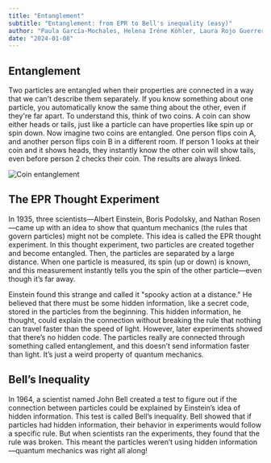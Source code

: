 ```yaml
---
title: "Entanglement"
subtitle: "Entanglement: from EPR to Bell's inequality (easy)"
author: "Paula García-Mochales, Helena Iréne Köhler, Laura Rojo Guerrero"
date: "2024-01-08"
---
```


## Entanglement

Two particles are entangled when their properties are connected in a way that we can't describe them separately. If you know something about one particle, you automatically know the same thing about the other, even if they're far apart.
To understand this, think of two coins. A coin can show either heads or tails, just like a particle can have properties like spin up or spin down. Now imagine two coins are entangled. One person flips coin A, and another person flips coin B in a different room. If person 1 looks at their coin and it shows heads, they instantly know the other coin will show tails, even before person 2 checks their coin. The results are always linked.

![Coin entanglement](/posts/assets/entries/entanglement/coin_entanglement.png)

## The EPR Thought Experiment

In 1935, three scientists—Albert Einstein, Boris Podolsky, and Nathan Rosen—came up with an idea to show that quantum mechanics (the rules that govern particles) might not be complete. This idea is called the EPR thought experiment.
In this thought experiment, two particles are created together and become entangled. Then, the particles are separated by a large distance. When one particle is measured, its spin (up or down) is known, and this measurement instantly tells you the spin of the other particle—even though it’s far away.

Einstein found this strange and called it "spooky action at a distance." He believed that there must be some hidden information, like a secret code, stored in the particles from the beginning. This hidden information, he thought, could explain the connection without breaking the rule that nothing can travel faster than the speed of light.
However, later experiments showed that there’s no hidden code. The particles really are connected through something called entanglement, and this doesn’t send information faster than light. It’s just a weird property of quantum mechanics.

## Bell’s Inequality

In 1964, a scientist named John Bell created a test to figure out if the connection between particles could be explained by Einstein’s idea of hidden information. This test is called Bell’s inequality.
Bell showed that if particles had hidden information, their behavior in experiments would follow a specific rule. But when scientists ran the experiments, they found that the rule was broken. This meant the particles weren’t using hidden information—quantum mechanics was right all along!